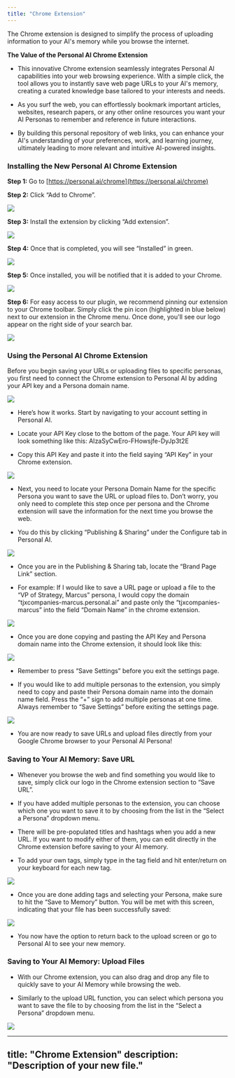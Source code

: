 ```yaml
---
title: "Chrome Extension"
---
```


The Chrome extension is designed to simplify the process of uploading information to your AI's memory while you browse the internet.

**The Value of the Personal AI Chrome Extension**

* This innovative Chrome extension seamlessly integrates Personal AI capabilities into your web browsing experience. With a simple click, the tool allows you to instantly save web page URLs to your AI's memory, creating a curated knowledge base tailored to your interests and needs.

* As you surf the web, you can effortlessly bookmark important articles, websites, research papers, or any other online resources you want your AI Personas to remember and reference in future interactions.

* By building this personal repository of web links, you can enhance your AI's understanding of your preferences, work, and learning journey, ultimately leading to more relevant and intuitive AI-powered insights.

### **Installing the New Personal AI Chrome Extension**

**Step 1:** Go to [https://personal.ai/chrome](https://personal.ai/chrome)

**Step 2:** Click “Add to Chrome”.

![](image.png)

**Step 3:** Install the extension by clicking “Add extension”.

![](image.png)

**Step 4:** Once that is completed, you will see “Installed” in green.

![](image.png)

**Step 5:** Once installed, you will be notified that it is added to your Chrome.

![](image.png)

**Step 6:** For easy access to our plugin, we recommend pinning our extension to your Chrome toolbar. Simply click the pin icon (highlighted in blue below) next to our extension in the Chrome menu. Once done, you'll see our logo appear on the right side of your search bar.

![](image.png)

### **Using the Personal AI Chrome Extension**

Before you begin saving your URLs or uploading files to specific personas, you first need to connect the Chrome extension to Personal AI by adding your API key and a Persona domain name.

![](image.png)

* Here’s how it works. Start by navigating to your account setting in Personal AI.

* Locate your API Key close to the bottom of the page. Your API key will look something like this: AIzaSyCwEro-FHowsjfe-DyJp3t2E

* Copy this API Key and paste it into the field saying “API Key” in your Chrome extension.

![](image.png)

* Next, you need to locate your Persona Domain Name for the specific Persona you want to save the URL or upload files to. Don’t worry, you only need to complete this step once per persona and the Chrome extension will save the information for the next time you browse the web.

* You do this by clicking “Publishing & Sharing” under the Configure tab in Personal AI.

![](image.png)

* Once you are in the Publishing & Sharing tab, locate the “Brand Page Link” section.

* For example: If I would like to save a URL page or upload a file to the “VP of Strategy, Marcus” persona, I would copy the domain “tjxcompanies-marcus.personal.ai” and paste only the “tjxcompanies-marcus” into the field “Domain Name” in the chrome extension.

![](image.png)

* Once you are done copying and pasting the API Key and Persona domain name into the Chrome extension, it should look like this:

![](image.png)

* Remember to press “Save Settings” before you exit the settings page.

* If you would like to add multiple personas to the extension, you simply need to copy and paste their Persona domain name into the domain name field. Press the “+” sign to add multiple personas at one time. Always remember to “Save Settings” before exiting the settings page.

![](image.png)

* You are now ready to save URLs and upload files directly from your Google Chrome browser to your Personal AI Persona!

### **Saving to Your AI Memory: Save URL**

* Whenever you browse the web and find something you would like to save, simply click our logo in the Chrome extension section to “Save URL”.

* If you have added multiple personas to the extension, you can choose which one you want to save it to by choosing from the list in the “Select a Persona” dropdown menu.

* There will be pre-populated titles and hashtags when you add a new URL. If you want to modify either of them, you can edit directly in the Chrome extension before saving to your AI memory.

* To add your own tags, simply type in the tag field and hit enter/return on your keyboard for each new tag.

![](image.png)

* Once you are done adding tags and selecting your Persona, make sure to hit the “Save to Memory” button. You will be met with this screen, indicating that your file has been successfully saved:

![](image.png)

* You now have the option to return back to the upload screen or go to Personal AI to see your new memory.

### **Saving to Your AI Memory: Upload Files**

* With our Chrome extension, you can also drag and drop any file to quickly save to your AI Memory while browsing the web.

* Similarly to the upload URL function, you can select which persona you want to save the file to by choosing from the list in the “Select a Persona” dropdown menu.

![](image.png)



---
title: "Chrome Extension"
description: "Description of your new file."
---